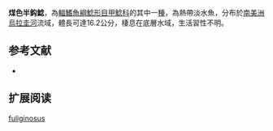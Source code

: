 {{Speciesbox
| name = 煤色半鈎鯰
| image = 
| image_width = 250px
| image_caption = 
| status = NE
| status_system = IUCN3.1
| genus = Hemiancistrus
| species = fuliginosus
| authority = Cardoso & Malabarba, 1999
| synonyms = 
}} 
'''煤色半鈎鯰'''，為[[輻鰭魚綱|輻鰭魚綱]][[鯰形目|鯰形目]][[甲鯰科|甲鯰科]]的其中一[[種|種]]，為熱帶淡水魚，分布於[[南美洲|南美洲]][[烏拉圭河|烏拉圭河]]流域，體長可達16.2公分，棲息在底層水域，生活習性不明。

==参考文献==
*{{FishBase_species|genus=Hemiancistrus|species=fuliginosus|year=2014|month=11}}

== 扩展阅读 ==
{{refbegin}}
{{wikispecies-inline|Hemiancistrus fuliginosus|煤色半鈎鯰}}
{{refend}}
{{Taxonbar|from=Q9002543}}

[[Category:半鈎鯰屬|fuliginosus]]